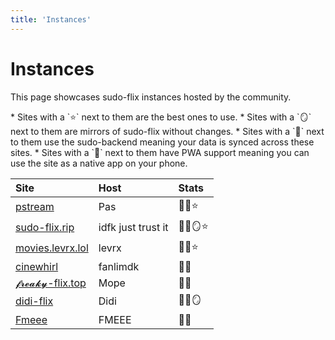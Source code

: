 ```yaml
---
title: 'Instances'
---
```


# Instances

This page showcases sudo-flix instances hosted by the community. 

<Note>
* Sites with a `⭐` next to them are the best ones to use.
* Sites with a `🪞` next to them are mirrors of sudo-flix without changes.
* Sites with a `💾` next to them use the sudo-backend meaning your data is synced across these sites.
* Sites with a `📱` next to them have PWA support meaning you can use the site as a native app on your phone.
</Note>

| Site                                          | Host              | Stats      |
|:----------------------------------------------|:------------------|:-----------|
| [pstream](https://pstream.org)             | Pas               | 💾📱⭐     |
| [sudo-flix.rip](https://sudo-flix.rip)    | idfk just trust it | 💾📱🪞⭐  |
| [movies.levrx.lol](https://movies.levrx.lol)  | levrx             | 💾📱⭐     |
| [cinewhirl](https://cinewhirl.com)            | fanlimdk          | 💾📱       |
| [𝓯𝓻𝓮𝓪𝓴𝔂-flix.top](https://freaky-flix.top)   | Mope              | 💾📱       |
| [didi-flix](https://movies.didiinthe.cloud)   | Didi              | 💾📱🪞     |
| [Fmeee](https://movies.fmeee.ovh)             | FMEEE             | 💾📱       |
